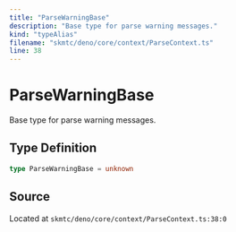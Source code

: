 ```yaml
---
title: "ParseWarningBase"
description: "Base type for parse warning messages."
kind: "typeAlias"
filename: "skmtc/deno/core/context/ParseContext.ts"
line: 38
---
```


# ParseWarningBase

Base type for parse warning messages.

## Type Definition

```typescript
type ParseWarningBase = unknown
```

## Source

Located at `skmtc/deno/core/context/ParseContext.ts:38:0`
